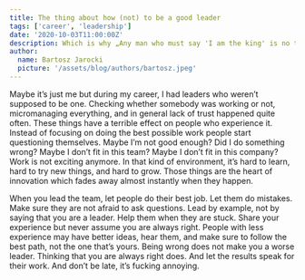 ```yaml
---
title: The thing about how (not) to be a good leader
tags: ['career', 'leadership']
date: '2020-10-03T11:00:00Z'
description: Which is why „Any man who must say 'I am the king' is no true king”
author:
  name: Bartosz Jarocki
  picture: '/assets/blog/authors/bartosz.jpeg'
---
```


Maybe it’s just me but during my career, I had leaders who weren’t supposed to be one. Checking whether somebody was working or not, micromanaging everything, and in general lack of trust happened quite often. These things have a terrible effect on people who experience it. Instead of focusing on doing the best possible work people start questioning themselves. Maybe I’m not good enough? Did I do something wrong? Maybe I don’t fit in this team? Maybe I don’t fit in this company? Work is not exciting anymore. In that kind of environment, it’s hard to learn, hard to try new things, and hard to grow. Those things are the heart of innovation which fades away almost instantly when they happen.

When you lead the team, let people do their best job. Let them do mistakes. Make sure they are not afraid to ask questions. Lead by example, not by saying that you are a leader. Help them when they are stuck. Share your experience but never assume you are always right. People with less experience may have better ideas, hear them, and make sure to follow the best path, not the one that’s yours. Being wrong does not make you a worse leader. Thinking that you are always right does. And let the results speak for their work. And don’t be late, it’s fucking annoying.
